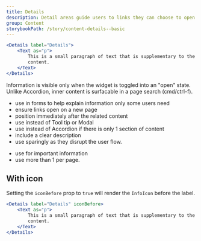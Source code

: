 ```yaml
---
title: Details
description: Detail areas guide users to links they can choose to open if the information applies to them.
group: Content
storybookPath: /story/content-details--basic
---
```


```jsx live
<Details label="Details">
	<Text as="p">
		This is a small paragraph of text that is supplementary to the main page
		content.
	</Text>
</Details>
```

Information is visible only when the widget is toggled into an "open" state. Unlike Accordion, inner content is surfacable in a page search (cmd/ctrl-f).

<DoHeading />

- use in forms to help explain information only some users need
- ensure links open on a new page
- position immediately after the related content
- use instead of Tool tip or Modal
- use instead of Accordion if there is only 1 section of content
- include a clear description
- use sparingly as they disrupt the user flow.

<DontHeading />

- use for important information
- use more than 1 per page.

## With icon

Setting the `iconBefore` prop to `true` will render the `InfoIcon` before the label.

```jsx live
<Details label="Details" iconBefore>
	<Text as="p">
		This is a small paragraph of text that is supplementary to the main page
		content.
	</Text>
</Details>
```
